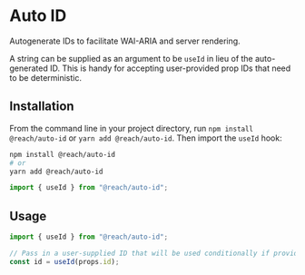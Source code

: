 
<SEO
	title="Auto ID"
	description="Autogenerate IDs to facilitate WAI-ARIA and server rendering in React"
/>

# Auto ID

Autogenerate IDs to facilitate WAI-ARIA and server rendering.

A string can be supplied as an argument to be `useId` in lieu of the auto-generated ID. This is handy for accepting user-provided prop IDs that need to be deterministic.

## Installation

From the command line in your project directory, run `npm install @reach/auto-id` or `yarn add @reach/auto-id`. Then import the `useId` hook:

```bash
npm install @reach/auto-id
# or
yarn add @reach/auto-id
```

```js
import { useId } from "@reach/auto-id";
```

## Usage

```js
import { useId } from "@reach/auto-id";

// Pass in a user-supplied ID that will be used conditionally if provided
const id = useId(props.id);
```
